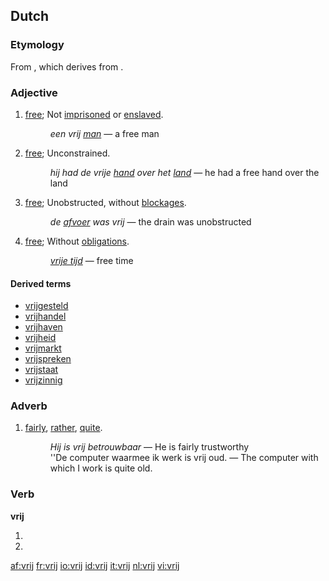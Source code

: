 ==Dutch==

===Etymology===
From {{proto|Germanic|title=Germanic|frijaz|lang=nl}}, which derives from {{proto|Indo-European|prei-|to be fond of|lang=nl}}.

===Adjective===
{{nl-adj}}

# [[free]]; Not [[imprisoned]] or [[enslaved]]. 
#: ''een vrij [[man]]'' &mdash; a free man
# [[free]]; Unconstrained. 
#: ''hij had de vrije [[hand]] over het [[land]]'' &mdash; he had a free hand over the land
# [[free]]; Unobstructed, without [[blockage|blockages]]. 
#: ''de [[afvoer]] was vrij'' &mdash; the drain was unobstructed
# [[free]]; Without [[obligation]]s. 
#: ''[[vrije tijd]]'' &mdash; free time

====Derived terms====
{{top4}}
* [[vrijgesteld]]
* [[vrijhandel]]
* [[vrijhaven]]
* [[vrijheid]]
* [[vrijmarkt]]
* [[vrijspreken]]
* [[vrijstaat]]
* [[vrijzinnig]]
{{bottom}}

===Adverb===
{{nl-adv|-|-}}

# [[fairly]], [[rather]], [[quite]]. 
#: ''Hij is vrij betrouwbaar'' &mdash; He is fairly trustworthy
#: ''De computer waarmee ik werk is vrij oud. &mdash; The computer with which I work is quite old.

===Verb===
'''vrij'''

# {{nl-verb-form|p=first|n=singular|t=present|vrijen}}
# {{nl-verb-form|m=imperative|vrijen}}

[[af:vrij]]
[[fr:vrij]]
[[io:vrij]]
[[id:vrij]]
[[it:vrij]]
[[nl:vrij]]
[[vi:vrij]]